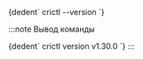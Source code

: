 
<CodeBlock language="bash">
  {dedent`
    crictl --version
  `}
</CodeBlock>

:::note Вывод команды

<CodeBlock language="bash">
  {dedent`
    crictl version v1.30.0
  `}
</CodeBlock>
:::
